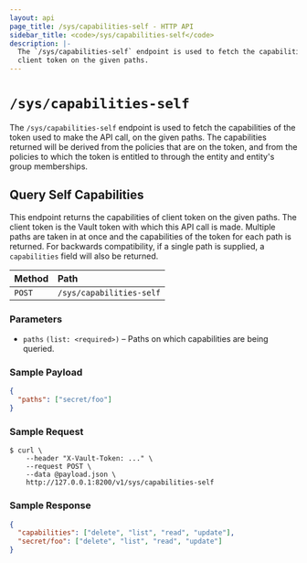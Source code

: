 ```yaml
---
layout: api
page_title: /sys/capabilities-self - HTTP API
sidebar_title: <code>/sys/capabilities-self</code>
description: |-
  The `/sys/capabilities-self` endpoint is used to fetch the capabilities of
  client token on the given paths.
---
```


# `/sys/capabilities-self`

The `/sys/capabilities-self` endpoint is used to fetch the capabilities of the
token used to make the API call, on the given paths. The capabilities returned
will be derived from the policies that are on the token, and from the policies
to which the token is entitled to through the entity and entity's group
memberships.

## Query Self Capabilities

This endpoint returns the capabilities of client token on the given paths. The
client token is the Vault token with which this API call is made. Multiple
paths are taken in at once and the capabilities of the token for each path is
returned. For backwards compatibility, if a single path is supplied, a
`capabilities` field will also be returned.

| Method | Path                     |
| :----- | :----------------------- |
| `POST` | `/sys/capabilities-self` |

### Parameters

- `paths` `(list: <required>)` – Paths on which capabilities are being queried.

### Sample Payload

```json
{
  "paths": ["secret/foo"]
}
```

### Sample Request

```shell-session
$ curl \
    --header "X-Vault-Token: ..." \
    --request POST \
    --data @payload.json \
    http://127.0.0.1:8200/v1/sys/capabilities-self
```

### Sample Response

```json
{
  "capabilities": ["delete", "list", "read", "update"],
  "secret/foo": ["delete", "list", "read", "update"]
}
```
